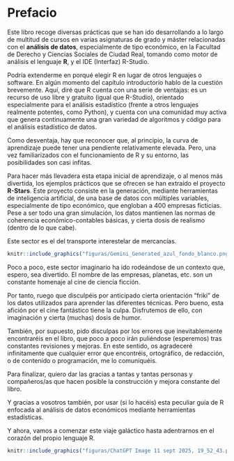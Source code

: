 # Prefacio {.unnumbered}

Este libro recoge diversas prácticas que se han ido desarrollando a lo largo de multitud de cursos en varias asignaturas de grado y máster relacionadas con el **análisis de datos**, especialmente de tipo económico, en la Facultad de Derecho y Ciencias Sociales de Ciudad Real, tomando como motor de análisis el lenguaje **R**, y el IDE (Interfaz) R-Studio.

Podría extenderme en porqué elegir R en lugar de otros lenguajes o software. En algún momento del capítulo introductorio hablo de la cuestión brevemente. Aquí, diré que R cuenta con una serie de ventajas: es un recurso de uso libre y gratuito (igual que R-Studio), orientado especialmente para el análisis estadístico (frente a otros lenguajes realmente potentes, como Python), y cuenta con una comunidad muy activa que genera continuamente una gran variedad de algoritmos y código para el análisis estadístico de datos.

Como desventaja, hay que reconocer que, al principio, la curva de aprendizaje puede tener una pendiente relativamente elevada. Pero, una vez familiarizados con el funcionamiento de R y su entorno, las posibilidades son casi infitas.

Para hacer más llevadera esta etapa inicial de aprendizaje, o al menos más divertida, los ejemplos prácticos que se ofrecen se han extraído el proyecto **R-Stars**. Este proyecto consiste en la generación, mediante herramientas de inteligencia artificial, de una base de datos con múltiples variables, especialmente de tipo económico, que engloban a 400 empresas ficticias. Pese a ser todo una gran simulación, los datos mantienen las normas de coherencia económico-contables básicas, y cierta dosis de realismo (dentro de lo que cabe).

Este sector es el del transporte interestelar de mercancías.

```r
knitr::include_graphics("figuras/Gemini_Generated_azul_fondo_blanco.png")
```

Poco a poco, este sector imaginario ha ido rodeándose de un contexto que, espero, sea divertido. El nombre de las empresas, planetas, etc. son un constante homenaje al cine de ciencia ficción.

Por tanto, ruego que disculpéis por anticipado cierta orientación "friki" de los datos utilizados para aprender las diferentes técnicas. Pero bueno, esta afición por el cine fantástico tiene la culpa. Disfrutemos de ello, con imaginación y cierta (muchas) dosis de humor.

También, por supuesto, pido disculpas por los errores que inevitablemente encontraréis en el libro, que poco a poco irán puliéndose (esperemos) tras constantes revisiones y mejoras. En este sentido, os agradeceré infinitamente que cualquier error que encontréis, ortográfico, de redacción, o de contenido o programación, me lo comuniquéis.

Para finalizar, quiero dar las gracias a tantas y tantas personas y compañeros/as que hacen posible la construcción y mejora constante del libro.

Y gracias a vosotros también, por usar (si lo hacéis) esta peculiar guía de R enfocada al análisis de datos económicos mediante herramientas estadísticas.

Y ahora, vamos a comenzar este viaje galáctico hasta adentrarnos en el corazón del propio lenguaje R.

```r
knitr::include_graphics("figuras/ChatGPT Image 11 sept 2025, 19_52_43.png")
```
